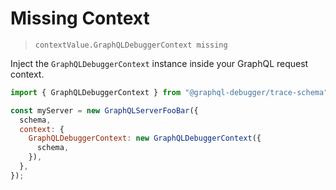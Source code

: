 # Missing Context

> `contextValue.GraphQLDebuggerContext missing`

Inject the `GraphQLDebuggerContext` instance inside your GraphQL request context.

```js
import { GraphQLDebuggerContext } from "@graphql-debugger/trace-schema";

const myServer = new GraphQLServerFooBar({
  schema,
  context: {
    GraphQLDebuggerContext: new GraphQLDebuggerContext({
      schema,
    }),
  },
});
```
